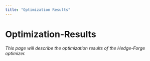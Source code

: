 ```yaml
---
title: "Optimization Results"
---
```


# Optimization-Results

*This page will describe the optimization results of the Hedge-Forge optimizer.*
